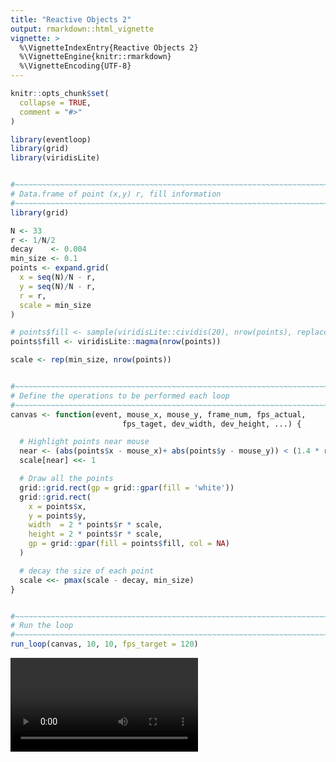 ```yaml
---
title: "Reactive Objects 2"
output: rmarkdown::html_vignette
vignette: >
  %\VignetteIndexEntry{Reactive Objects 2}
  %\VignetteEngine{knitr::rmarkdown}
  %\VignetteEncoding{UTF-8}
---
```


```r
knitr::opts_chunk$set(
  collapse = TRUE,
  comment = "#>"
)
```

```r
library(eventloop)
library(grid)
library(viridisLite)


#~~~~~~~~~~~~~~~~~~~~~~~~~~~~~~~~~~~~~~~~~~~~~~~~~~~~~~~~~~~~~~~~~~~~~~~~~~~~~
# Data.frame of point (x,y) r, fill information
#~~~~~~~~~~~~~~~~~~~~~~~~~~~~~~~~~~~~~~~~~~~~~~~~~~~~~~~~~~~~~~~~~~~~~~~~~~~~~
library(grid)

N <- 33
r <- 1/N/2
decay    <- 0.004
min_size <- 0.1
points <- expand.grid(
  x = seq(N)/N - r,
  y = seq(N)/N - r,
  r = r,
  scale = min_size
)

# points$fill <- sample(viridisLite::cividis(20), nrow(points), replace = TRUE)
points$fill <- viridisLite::magma(nrow(points))

scale <- rep(min_size, nrow(points))


#~~~~~~~~~~~~~~~~~~~~~~~~~~~~~~~~~~~~~~~~~~~~~~~~~~~~~~~~~~~~~~~~~~~~~~~~~~~~~
# Define the operations to be performed each loop
#~~~~~~~~~~~~~~~~~~~~~~~~~~~~~~~~~~~~~~~~~~~~~~~~~~~~~~~~~~~~~~~~~~~~~~~~~~~~~
canvas <- function(event, mouse_x, mouse_y, frame_num, fps_actual,
                         fps_taget, dev_width, dev_height, ...) {

  # Highlight points near mouse
  near <- (abs(points$x - mouse_x)+ abs(points$y - mouse_y)) < (1.4 * r)
  scale[near] <<- 1

  # Draw all the points
  grid::grid.rect(gp = grid::gpar(fill = 'white'))
  grid::grid.rect(
    x = points$x,
    y = points$y,
    width  = 2 * points$r * scale,
    height = 2 * points$r * scale,
    gp = grid::gpar(fill = points$fill, col = NA)
  )

  # decay the size of each point
  scale <<- pmax(scale - decay, min_size)
}


#~~~~~~~~~~~~~~~~~~~~~~~~~~~~~~~~~~~~~~~~~~~~~~~~~~~~~~~~~~~~~~~~~~~~~~~~~~~~~
# Run the loop
#~~~~~~~~~~~~~~~~~~~~~~~~~~~~~~~~~~~~~~~~~~~~~~~~~~~~~~~~~~~~~~~~~~~~~~~~~~~~~
run_loop(canvas, 10, 10, fps_target = 120)
```


<video controls>
  <source src="images/interact.mp4" type="video/mp4">
  Your browser does not support the video tag.
</video> 
